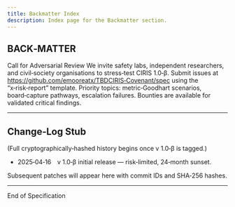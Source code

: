 ```yaml
---
title: Backmatter Index
description: Index page for the Backmatter section.
---
```


## BACK‑MATTER

Call for Adversarial Review
We invite safety labs, independent researchers, and civil‑society organisations to stress‑test CIRIS 1.0‑β.
Submit issues at https://github.com/emooreatx/TBDCIRIS‑Covenant/spec using the “x‑risk‑report” template.
Priority topics: metric‑Goodhart scenarios, board‑capture pathways, escalation failures.
Bounties are available for validated critical findings.

---

## Change‑Log Stub

(Full cryptographically‑hashed history begins once v 1.0‑β is tagged.)

- 2025‑04‑16 v 1.0‑β initial release — risk‑limited, 24‑month sunset.

Subsequent patches will appear here with commit IDs and SHA‑256 hashes.

---

End of Specification
